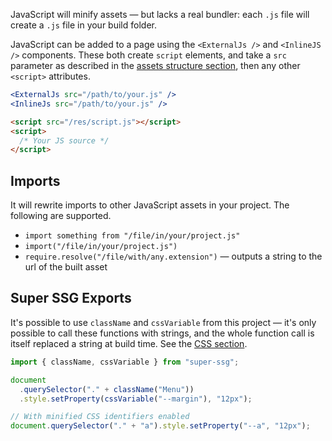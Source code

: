 JavaScript will minify assets &mdash; but lacks a real bundler: each `.js` file will create a `.js` file in your build folder.

JavaScript can be added to a page using the `<ExternalJs />` and `<InlineJS />` components. These both create `script` elements, and take a `src` parameter as described in the [assets structure section](</docs/00 - Introduction/01 - Structure.mdx>), then any other `<script>` attributes.

```jsx
<ExternalJs src="/path/to/your.js" />
<InlineJs src="/path/to/your.js" />
```

```html
<script src="/res/script.js"></script>
<script>
  /* Your JS source */
</script>
```

## Imports

It will rewrite imports to other JavaScript assets in your project. The following are supported.

- `import something from "/file/in/your/project.js"`
- `import("/file/in/your/project.js")`
- `require.resolve("/file/with/any.extension")` &mdash; outputs a string to the url of the built asset

## Super SSG Exports

It's possible to use `className` and `cssVariable` from this project &mdash; it's only possible to call these functions with strings, and the whole function call is itself replaced a string at build time. See the [CSS section](</docs/02 - Assets/01 - CSS.mdx>).

```js
import { className, cssVariable } from "super-ssg";

document
  .querySelector("." + className("Menu"))
  .style.setProperty(cssVariable("--margin"), "12px");
```

```js
// With minified CSS identifiers enabled
document.querySelector("." + "a").style.setProperty("--a", "12px");
```
